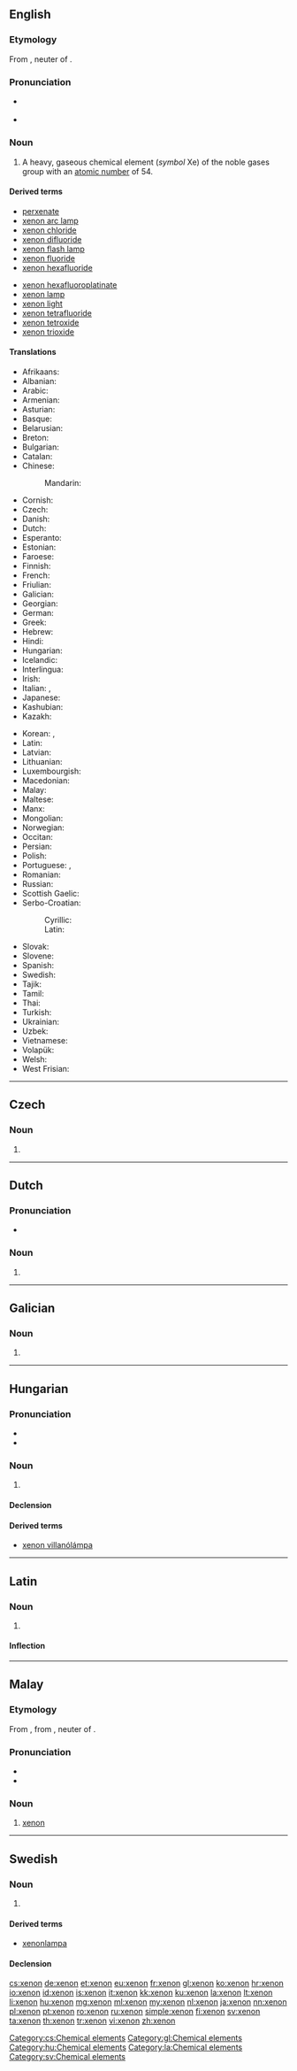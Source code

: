 {{also|Xenon|xénon|xenón}}
==English==

{{elements|Xe|iodine|I|caesium|Cs}}

===Etymology===
From {{etyl|grc}} {{term|ξένον|lang=grc}}, neuter of {{term|ξένος|tr=xenos||foreign, strange|lang=grc|sc=polytonic}}.

===Pronunciation===
* {{a|US}} {{IPA|/ˈzinɑn/}}
* {{audio|en-us-xenon.ogg|Audio (US)}}

===Noun===
{{en-noun|-|s}}
{{wikipedia}}

# A heavy, gaseous chemical element (''symbol'' Xe) of the noble gases group with an [[atomic number]] of 54.<!--Encyclopedic info: It naturally occurs in vapors from hot springs and, in trace amounts, in the air-->

====Derived terms====
{{der-top}}
* [[perxenate]]
* [[xenon arc lamp]]
* [[xenon chloride]]
* [[xenon difluoride]]
* [[xenon flash lamp]]
* [[xenon fluoride]]
* [[xenon hexafluoride]]
{{der-mid}}
* [[xenon hexafluoroplatinate]]
* [[xenon lamp]]
* [[xenon light]]
* [[xenon tetrafluoride]]
* [[xenon tetroxide]]
* [[xenon trioxide]]
{{der-bottom}}

====Translations====
{{trans-top|chemical element}}
* Afrikaans: {{t-|af|xenon}}
* Albanian: {{t-|sq|ksenon}}
* Arabic: {{t-|ar|اكسينون|alt=إكسينون|tr=’iksinōn|m}}
* Armenian: {{t-|hy|քսենոն|tr=k’senon}}
* Asturian: {{t-|ast|xenón|m}}
* Basque: {{t-|eu|xenona}}
* Belarusian: {{t-|be|ксэнон|tr=ksenón|m}}
* Breton: {{t-|br|ksenon}}
* Bulgarian: {{t-|bg|ксенон|m|tr=ksenón}}
* Catalan: {{t-|ca|xenó|m}}
* Chinese:
*: Mandarin: {{t|cmn|氙|tr=xiān}}
* Cornish: {{t-|kw|xenon}}
* Czech: {{t+|cs|xenon|m}}
* Danish: {{t-|da|xenon}}
* Dutch: {{t+|nl|xenon|n}}
* Esperanto: {{t-|eo|ksenono}}
* Estonian: {{t-|et|ksenoon}}
* Faroese: {{t-|fo|xenon}}
* Finnish: {{t+|fi|ksenon}}
* French: {{t+|fr|xénon|m}}
* Friulian: {{tø|fur|xenon}}
* Galician: {{t+|gl|xenon|m}}
* Georgian: {{t-|ka|ქსენონი|tr=k‘senoni}}
* German: {{t+|de|Xenon|n}}
* Greek: {{t+|el|ξένο|tr=xéno|n}}
* Hebrew: {{t+|he|קסנון|tr=ksinón}}
* Hindi: {{t-|hi|कोटयाति|tr=kotayaati|sc=Deva}}
* Hungarian: {{t+|hu|xenon}}
* Icelandic: {{t+|is|xenon}}
* Interlingua: {{t-|ia|xenon}}
* Irish: {{t-|ga|xeanón|m}}
* Italian: {{t+|it|xenon|m}}, {{t+|it|xeno|m}}
* Japanese: {{t+|ja|キセノン|tr=kisenon}}
* Kashubian: {{t-|csb|ksenón}}
* Kazakh: {{t-|kk|ксенон|tr=ksenon|sc=Cyrl}}
{{trans-mid}}
* Korean: {{t+|ko|크세논|tr=keusenon}}, {{t-|ko|제논|tr=jenon}}
* Latin: {{t+|la|xenon}}
* Latvian: {{t-|lv|ksenons}}
* Lithuanian: {{t+|lt|ksenonas}}
* Luxembourgish: {{t-|lb|Xenon}}
* Macedonian: {{t-|mk|ксенон|tr=ksenón|m}}
* Malay: {{t-|ms|xenon}}
* Maltese: {{t-|mt|żenon}}
* Manx: {{t-|gv|xenon}}
* Mongolian: {{t-|mn|ксенон|tr=ksenon|sc=Cyrl}}
* Norwegian: {{t-|no|xenon}}
* Occitan: {{t-|oc|xenon|m}}
* Persian: {{t+|fa|زنون|sc=fa-Arab}}
* Polish: {{t+|pl|ksenon|m}}
* Portuguese: {{t+|pt|xenônio|m}} {{qualifier|Brazil}}, {{t+|pt|xenónio|m}} {{qualifier|Portugal}}
* Romanian: {{t+|ro|xenon|n}}
* Russian: {{t+|ru|ксенон|m|tr=ksenón}}
* Scottish Gaelic: {{t-|gd|xeanon}}
* Serbo-Croatian:
*: Cyrillic: {{t-|sh|ксенон|m}}
*: Latin: {{t-|sh|ksenon|m}}
* Slovak: {{t-|sk|xenón}}
* Slovene: {{t+|sl|ksenon}}
* Spanish: {{t+|es|xenón|m}}
* Swedish: {{t+|sv|xenon|n}}
* Tajik: {{t-|tg|ksenon}}
* Tamil: {{t-|ta|செனன்|tr=cenan}}
* Thai: {{t-|th|ซีนอน|tr=sīnon}}
* Turkish: {{t+|tr|ksenon}}
* Ukrainian: {{t-|uk|ксенон|m|tr=ksenón}}
* Uzbek: {{t-|uz|ксенон|tr=ksenon|sc=Cyrl}}
* Vietnamese: {{t+|vi|xenon}}
* Volapük: {{t+|vo|xenonin}}
* Welsh: {{t-|cy|xenon}}
* West Frisian: {{t-|fy|xenon}}
{{trans-bottom}}


----

==Czech==

===Noun===
{{cs-noun|g=m}}

# {{l|en|xenon}}

[[Category:cs:Chemical elements]]

----

==Dutch==
{{wikipedia|lang=nl}}
{{elements|Xe|jodium|I|cesium|Cs|lang=nl}}

===Pronunciation===
* {{audio|Nl-xenon.ogg|Audio}}

===Noun===
{{nl-noun|n|-|-}}

# {{l|en|xenon}}

----

==Galician==
{{wikipedia|lang=gl}}

===Noun===
{{gl-noun|m|-}}

# {{l|en|xenon}}

[[Category:gl:Chemical elements]]

----

==Hungarian==
{{wikipedia|lang=hu}}

===Pronunciation===
* {{IPA|/ˈksɛnon/|lang=hu}}
* {{hyphenation|xe|non}}

===Noun===
{{hu-noun|ok}}

# {{l|en|xenon}}

====Declension====
{{hu-decl-ok|xeno|n}}{{hu-pos-otok|xenon|j|jai}}

====Derived terms====
* [[xenon villanólámpa]]

[[Category:hu:Chemical elements]]

----

==Latin==
{{wikipedia|lang=la}}

===Noun===
{{la-noun|xenon|xeni|xenī|n|second}}

# {{l|en|xenon}}

====Inflection====
{{la-decl-2nd-Greek-N|xen}}

[[Category:la:Chemical elements]]

----

==Malay==
{{wikipedia|lang=ms}}
{{elements|Xe|iodin|I|sesium|Cs|lang=ms}}

===Etymology===
From {{etyl|en|ms}} {{term|xenon|lang=en}}, from {{etyl|grc|ms}} {{term|ξένον|lang=grc}}, neuter of {{term|ξένος|tr=xenos|sc=polytonic|lang=grc}}.

===Pronunciation===
* {{IPA|[zenɔn]|[zinɔn]|lang=ms}}
* {{rhymes|nɔn|ɔn|lang=ms}}

===Noun===
{{head|ms|noun}}

# [[#English|xenon]] {{gloss|chemical element}}

----

==Swedish==
{{wikipedia|lang=sv}}

===Noun===
{{sv-noun|g=n}}

# {{l|en|xenon}}

====Derived terms====
* [[xenonlampa]]

====Declension====
{{sv-noun-unc-irreg-n|2=xenonet}}

[[Category:sv:Chemical elements]]

[[cs:xenon]]
[[de:xenon]]
[[et:xenon]]
[[eu:xenon]]
[[fr:xenon]]
[[gl:xenon]]
[[ko:xenon]]
[[hr:xenon]]
[[io:xenon]]
[[id:xenon]]
[[is:xenon]]
[[it:xenon]]
[[kk:xenon]]
[[ku:xenon]]
[[la:xenon]]
[[lt:xenon]]
[[li:xenon]]
[[hu:xenon]]
[[mg:xenon]]
[[ml:xenon]]
[[my:xenon]]
[[nl:xenon]]
[[ja:xenon]]
[[nn:xenon]]
[[pl:xenon]]
[[pt:xenon]]
[[ro:xenon]]
[[ru:xenon]]
[[simple:xenon]]
[[fi:xenon]]
[[sv:xenon]]
[[ta:xenon]]
[[th:xenon]]
[[tr:xenon]]
[[vi:xenon]]
[[zh:xenon]]
